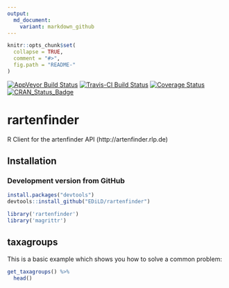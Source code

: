 ```yaml
---
output:
  md_document:
    variant: markdown_github
---
```


<!-- README.md is generated from README.Rmd. Please edit that file -->

```r
knitr::opts_chunk$set(
  collapse = TRUE,
  comment = "#>",
  fig.path = "README-"
)
```

[![AppVeyor Build Status](https://ci.appveyor.com/api/projects/status/github/EDiLD/rartenfinder?branch=master&svg=true)](https://ci.appveyor.com/project/EDiLD/rartenfinder)
[![Travis-CI Build Status](https://travis-ci.org/EDiLD/rartenfinder.svg?branch=master)](https://travis-ci.org/EDiLD/rartenfinder)
[![Coverage Status](https://img.shields.io/codecov/c/github/EDiLD/rartenfinder/master.svg)](https://codecov.io/github/EDiLD/rartenfinder?branch=master)
[![CRAN_Status_Badge](http://www.r-pkg.org/badges/version/rartenfinder)](https://cran.r-project.org/package=rartenfinder)

# rartenfinder

R Client for the artenfinder API (http://artenfinder.rlp.de)


## Installation

### Development version from GitHub

```r
install.packages("devtools")
devtools::install_github("EDiLD/rartenfinder")
```

```r
library('rartenfinder')
library('magrittr')
```

## taxagroups

This is a basic example which shows you how to solve a common problem:

```r
get_taxagroups() %>%
  head()
```
